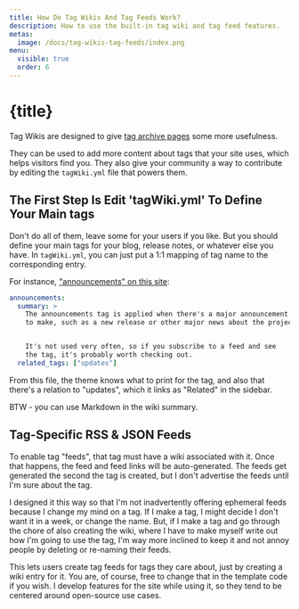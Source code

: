 ```yaml
---
title: How Do Tag Wikis And Tag Feeds Work?
description: How to use the built-in tag wiki and tag feed features.
metas:
  image: /docs/tag-wikis-tag-feeds/index.png
menu:
  visible: true
  order: 6
---
```


# {title}

Tag Wikis are designed to give [tag archive pages](/archive/announcements/) some more usefulness.

They can be used to add more content about tags that your site uses, which helps visitors find 
you. They also give your community a way to contribute by editing the `tagWiki.yml` file that 
powers them.

## The First Step Is Edit 'tagWiki.yml' To Define Your Main tags

Don't do all of them, leave some for your users if you like. But you should define your main 
tags for your blog, release notes, or whatever else you have. In `tagWiki.yml`, you can just 
put a 1:1 mapping of tag name to the corresponding entry. 

For instance, ["announcements" on this site](/archive/announcements/):

```yml
announcements:
  summary: >
    The announcements tag is applied when there's a major announcement
    to make, such as a new release or other major news about the project.


    It's not used very often, so if you subscribe to a feed and see
    the tag, it's probably worth checking out.
  related_tags: ["updates"]
```

From this file, the theme knows what to print for the tag, and also 
that there's a relation to "updates", which it links as "Related"
in the sidebar.

BTW - you can use Markdown in the wiki summary.

## Tag-Specific RSS & JSON Feeds

To enable tag "feeds", that tag must have a wiki associated with it. Once
that happens, the feed and feed links will be auto-generated. The feeds
get generated the second the tag is created, but I don't advertise the 
feeds until I'm sure about the tag.

I designed it this way so that I'm not inadvertently offering ephemeral
feeds because I change my mind on a tag. If I make a tag, I might
decide I don't want it in a week, or change the name. But, if I make a tag 
and go through the chore of also creating the wiki, where I have to make 
myself write out how I'm going to use the tag, I'm way more inclined to keep 
it and not annoy people by deleting or re-naming their feeds.

This lets users create tag feeds for tags they care about, just by 
creating a wiki entry for it. You are, of course, free to change that in the 
template code if you wish. I develop features for the site while using it, 
so they tend to be centered around open-source use cases.